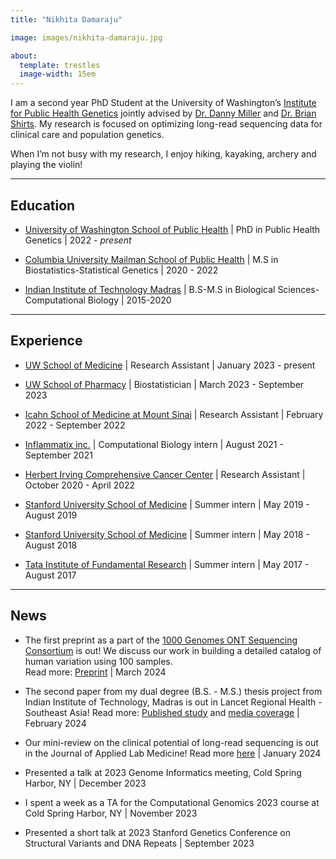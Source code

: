 ```yaml
---
title: "Nikhita Damaraju"

image: images/nikhita-damaraju.jpg

about: 
  template: trestles
  image-width: 15em
---
```


I am a second year PhD Student at the University of Washington's [Institute for Public Health Genetics](https://iphg.biostat.washington.edu/) jointly advised by [Dr. Danny Miller](https://dlmp.uw.edu/faculty/miller) and [Dr. Brian Shirts](https://dlmp.uw.edu/faculty/shirts). My research is focused on optimizing long-read sequencing data for clinical care and population genetics.

When I'm not busy with my research, I enjoy hiking, kayaking, archery and playing the violin!

------------------------------------------------------------------------

## Education

-   [University of Washington School of Public Health](https://sph.washington.edu) \| PhD in Public Health Genetics \| 2022 - *present*

<!-- -->

-   [Columbia University Mailman School of Public Health](https://www.publichealth.columbia.edu) \| M.S in Biostatistics-Statistical Genetics \| 2020 - 2022

-   [Indian Institute of Technology Madras](www.iitm.ac.in) \| B.S-M.S in Biological Sciences-Computational Biology \| 2015-2020

------------------------------------------------------------------------

## Experience

-   [UW School of Medicine](https://www.uwmedicine.org/school-of-medicine) \| Research Assistant \| January 2023 - present

-   [UW School of Pharmacy](https://sop.washington.edu) \| Biostatistician \| March 2023 - September 2023

-   [Icahn School of Medicine at Mount Sinai](https://icahn.mssm.edu) \| Research Assistant \| February 2022 - September 2022

-   [Inflammatix inc.](https://inflammatix.com) \| Computational Biology intern \| August 2021 - September 2021

-   [Herbert Irving Comprehensive Cancer Center](https://www.cancer.columbia.edu) \| Research Assistant \| October 2020 - April 2022

-   [Stanford University School of Medicine](https://med.stanford.edu) \| Summer intern \| May 2019 - August 2019

-   [Stanford University School of Medicine](https://med.stanford.edu) \| Summer intern \| May 2018 - August 2018

-   [Tata Institute of Fundamental Research](https://www.tifr.res.in) \| Summer intern \| May 2017 - August 2017

------------------------------------------------------------------------

## News

-   The first preprint as a part of the [1000 Genomes ONT Sequencing Consortium](https://millerlaboratory.com/1000G-ONT.html) is out! We discuss our work in building a detailed catalog of human variation using 100 samples.\
    Read more: [Preprint](https://pubmed.ncbi.nlm.nih.gov/38496498/) \| March 2024

-   The second paper from my dual degree (B.S. - M.S.) thesis project from Indian Institute of Technology, Madras is out in Lancet Regional Health - Southeast Asia! Read more: [Published study](https://www.thelancet.com/journals/lansea/article/PIIS2772-3682(24)00012-X/fulltext) and [media coverage](https://nikhita-damaraju.github.io/media/Garbhini%20-%20GA2/) \| February 2024

-   Our mini-review on the clinical potential of long-read sequencing is out in the Journal of Applied Lab Medicine! Read more [here](https://academic.oup.com/jalm/article/9/1/138/7502994) \| January 2024

-   Presented a talk at 2023 Genome Informatics meeting, Cold Spring Harbor, NY \| December 2023

-   I spent a week as a TA for the Computational Genomics 2023 course at Cold Spring Harbor, NY \| November 2023

-   Presented a short talk at 2023 Stanford Genetics Conference on Structural Variants and DNA Repeats \| September 2023
